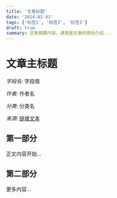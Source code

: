 ```yaml
---
title: '文章标题'
date: '2024-01-01'
tags: ['标签1', '标签2', '标签3']
draft: true
summary: 文章摘要内容，通常是文章的简短介绍...
---
```


# 文章主标题

_字段名_: 字段值

_作者_: 作者名

_分类_: 分类名

_来源_: [链接文本](https://example.com)

## 第一部分

正文内容开始...

## 第二部分

更多内容...